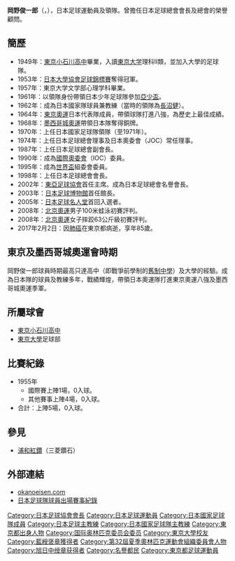 {{Football player infobox
| name = 岡野 俊一郎
| image = Shunichiro_Okano_1953.jpg
| fullname = 
| height = 
| nickname = 
| dateofbirth = {{birth date|1931|08|28}}
| cityofbirth = [[東京府|東京府]]（今 [[東京都|東京都]][[台東區|台東區]]）
| death_date     = {{death date and age|2017|02|02|1931|08|28}}
| death_place    = {{JPN}}[[東京都|東京都]]
| countryofbirth = {{JPN}}
| currentclub = 已退役
| clubnumber = 
| position = 
| youthyears = 
| youthclubs = 
| years = 
| clubs = 
| caps(goals) = 
| nationalyears = 
| nationalteam = 日本國家足球隊
| nationalcaps(goals) = 1(0)
| pcupdate = 2008年12月30日 (二) 07:53 (UTC)
| ntupdate = 2008年12月30日 (二) 07:53 (UTC)
}}

'''岡野俊一郎'''（{{jpn|j=岡野 俊一郎|hg=おかの しゅんいちろう|rm=OKANO Shunichiro}}，{{bd|1931年|8月28日|2017年|2月2日|catIdx=Okano}}），日本足球運動員及領隊。曾擔任日本足球總會會長及總會的榮譽顧問。

== 簡歷 ==
*1949年：[[東京小石川高中|東京小石川高中]]畢業，入讀[[東京大学|東京大学]]理科II類，並加入大學的足球隊。
*1953年：[[日本大學協會足球錦標賽|日本大學協會足球錦標賽]]奪得冠軍。
*1957年：東京大学文学部心理学科畢業。
*1961年：以領隊身份帶領日本少年足球隊參加[[亞少盃|亞少盃]]。
*1962年：成為日本國家隊球員兼教練（當時的領隊為[[長沼健|長沼健]]）。
*1964年：[[1964年夏季奧林匹克運動會|東京奧運]]日本代表隊成員，帶領球隊打進八強，為歷史上最佳成績。
*1968年：[[墨西哥城奧運|墨西哥城奧運]]帶領日本隊奪得銅牌。
*1970年：上任日本國家足球隊領隊（至1971年）。
*1974年：上任日本足球總會理事及日本奧委會（JOC）常任理事。
*1987年：上任日本足球總會副會長。
*1990年：成為[[國際奧委會|國際奧委會]]（IOC）委員。
*1995年：成為[[世界盃足球賽|世界盃]]組委會委員。
*1998年：上任日本足球總會會長。
*2002年：[[東亞足球協會|東亞足球協會]]首任主席。成為日本足球總會名譽會長。
*2003年：[[日本足球博物館|日本足球博物館]]首任館長。
*2005年：[[日本足球名人堂|日本足球名人堂]]首回入選者。
*2008年：[[2008年夏季奥林匹克运动会|北京奧運]]男子100米蛙泳初賽評判。
*2008年：[[2008年夏季奥林匹克运动会|北京奧運]]女子摔跤63公斤級初賽評判。
*2017年2月2日：因[[肺癌|肺癌]]在東京都病逝，享年85歲。

==東京及墨西哥城奧運會時期==
岡野俊一郎球員時期最高只達高中（即戰爭前學制的[[舊制中學|舊制中學]]）及大學的經驗。成為日本隊的球員及教練多年，戰績輝煌，帶領日本奧運隊打進東京奧運八強及墨西哥城奧運季軍。

==所屬球會==
*[[東京小石川高中|東京小石川高中]]
*[[東京大學|東京大學]]足球部

==比賽紀錄==
*1955年
**國際賽上陣1場，0入球。
**其他賽事上陣4場，0入球。
*合計：上陣5場，0入球。

==參見==
*[[浦和紅鑽|浦和紅鑽]]（三菱鑽石）

== 外部連結 ==
*[https://web.archive.org/web/20081101140718/http://okanoeisen.com/index.php okanoeisen.com]
* [http://www005.upp.so-net.ne.jp/I_love_Marinos/bleu/japan_player/okano1.html 日本足球隊球員出場賽事紀錄] {{Wayback|url=http://www005.upp.so-net.ne.jp/I_love_Marinos/bleu/japan_player/okano1.html |date=20040324181026 }}

[[Category:日本足球協會會長|Category:日本足球協會會長]]
[[Category:日本足球運動員|Category:日本足球運動員]]
[[Category:日本國家足球隊成員|Category:日本國家足球隊成員]]
[[Category:日本足球主教練|Category:日本足球主教練]]
[[Category:日本國家足球隊主教練|Category:日本國家足球隊主教練]]
[[Category:東京都出身人物|Category:東京都出身人物]]
[[Category:国际奥林匹克委员会委员|Category:国际奥林匹克委员会委员]]
[[Category:東京大學校友|Category:東京大學校友]]
[[Category:藍綬褒章獲得者|Category:藍綬褒章獲得者]]
[[Category:第32屆夏季奧林匹克運動會組織委員會人物|Category:第32屆夏季奧林匹克運動會組織委員會人物]]
[[Category:旭日中绶章获得者|Category:旭日中绶章获得者]]
[[Category:名譽都民|Category:名譽都民]]
[[Category:東京都足球運動員|Category:東京都足球運動員]]